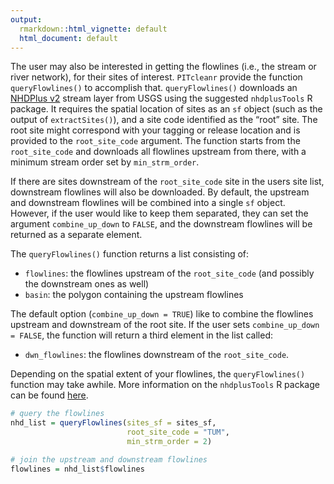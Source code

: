 ```yaml
---
output:
  rmarkdown::html_vignette: default
  html_document: default
---
```


The user may also be interested in getting the flowlines (i.e., the stream or river network), for their sites of interest. `PITcleanr` provide the function `queryFlowlines()` to accomplish that. `queryFlowlines()` downloads an [NHDPlus v2](https://www.epa.gov/waterdata/nhdplus-national-hydrography-dataset-plus) stream layer from USGS using the suggested `nhdplusTools` R package. It requires the spatial location of sites as an `sf` object (such as the output of `extractSites()`), and a site code identified as the "root" site. The root site might correspond with your tagging or release location and is provided to the `root_site_code` argument. The function starts from the `root_site_code` and downloads all flowlines upstream from there, with a minimum stream order set by `min_strm_order`. 

If there are sites downstream of the `root_site_code` site in the users site list, downstream flowlines will also be downloaded. By default, the upstream and downstream flowlines will be combined into a single `sf` object. However, if the user would like to keep them separated, they can set the argument `combine_up_down` to `FALSE`, and the downstream flowlines will be returned as a separate element.

The `queryFlowlines()` function returns a list consisting of:

* `flowlines`: the flowlines upstream of the `root_site_code` (and possibly the downstream ones as well)
* `basin`: the polygon containing the upstream flowlines

The default option (`combine_up_down = TRUE`) like to combine the flowlines upstream and downstream of the root site. If the user sets `combine_up_down = FALSE`, the function will return a third element in the list called:

* `dwn_flowlines`: the flowlines downstream of the `root_site_code`.

Depending on the spatial extent of your flowlines, the `queryFlowlines()` function may take awhile. More information on the `nhdplusTools` R package can be found [here](https://cran.r-project.org/web/packages/nhdplusTools/index.html).

```r
# query the flowlines
nhd_list = queryFlowlines(sites_sf = sites_sf,
                          root_site_code = "TUM",
                          min_strm_order = 2)

# join the upstream and downstream flowlines
flowlines = nhd_list$flowlines

```

